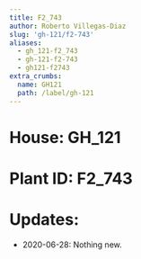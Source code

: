 ```yaml
---
title: F2_743
author: Roberto Villegas-Diaz
slug: 'gh-121/f2-743'
aliases:
  - gh_121-f2_743
  - gh-121-f2-743
  - gh121-f2743
extra_crumbs:
  name: GH121
  path: /label/gh-121
---
```


# **House**: GH_121
# **Plant ID**: F2_743
# **Updates**: 
 - 2020-06-28: Nothing new.
